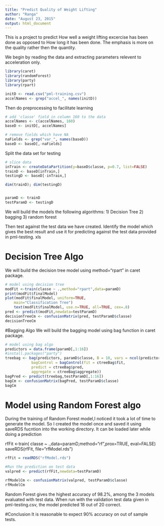 ```yaml
---
title: "Predict Quality of Weight Lifting"
author: "Ranga"
date: "August 23, 2015"
output: html_document
---
```


This is a project to predict How well a weight lifting excercise has been done as opposed to How long it has been done. The emphasis is more on the quality rather then the quantity.

We begin by reading the data and extracting parameters relevent to acceleration only. 

```r
library(caret)
library(randomForest)
library(party)
library(rpart)

initD <- read.csv("pml-training.csv")
accelNames <- grep("accel_", names(initD))

```


Then do preprocessing to facilitate learning

```r
# add 'classe' field in column 160 to the data
accelNames <- c(accelNames, 160)
baseD <- initD[, accelNames]

# remove fields which have NA
naFields <- grep("var_", names(baseD))
baseD <- baseD[,-naFields]

```

Split the  data set for testing

```r
# slice data
inTrain <- createDataPartition(y=baseD$classe, p=0.7, list=FALSE)
trainD <- baseD[inTrain,]
testingD <- baseD[-inTrain,]

dim(trainD); dim(testingD)


paramD <- trainD
testParamD <- testingD
```

We will build the models the following algorithms:
1) Decision Tree
2) bagging
3) random forest

Then test against the test data we have created. Identify the model which gives the best result and use it for predicting against the test data provided in pml-testing. xls

# Decision Tree Algo
We will build the decision tree model using method="rpart" in caret package.
```r
# model using decision tree
modFit <-train(classe ~ .,method="rpart",data=paramD)
print(modFit$finalModel)
plot(modFit$finalModel, uniform=TRUE,
    main="Classification Tree")
    text(modFit$finalModel, use.n=TRUE, all=TRUE, cex=.8)
pred <- predict(modFit,newdata=testParamD)
decisionTreeCm <- confusionMatrix(pred, testParamD$classe)
decisionTreeCm

```

#Bagging Algo
We will build the bagging model using bag function in caret package.
```r
# model using bag algo
predictors = data.frame(paramD[,1:16])
#install.packages("party")
treebag <- bag(predictors, paramD$classe, B = 10, vars = ncol(predictors),
            bagControl = bagControl(fit = ctreeBag$fit,
            predict = ctreeBag$pred,
            aggregate = ctreeBag$aggregate))
bagPred <- predict(treebag,testParamD[,1:16])
bagCm <- confusionMatrix(bagPred, testParamD$classe)
bagCm
```

# Model using Random Forest algo
During the training of Random Forest model,I noticed it took a lot of time to generate the model. So I created the model once and saved it using saveRDS fucntion into the working directory. It can be loaded later while doing a prediction

rfFit <-train( classe ~ .,data=paramD,method="rf",prox=TRUE, eval=FALSE)
saveRDS(rfFit, file="rfModel.rds")

```r
rfFit = readRDS("rfModel.rds")

#Run the prediction on test data
valpred <- predict(rfFit,newdata=testParamD)

rfModelCm <- confusionMatrix(valpred, testParamD$classe)
rfModelCm
```
Random Forest gives the highest accuracy of 98.2%, among the 3 models evaluated with test data. When run with the validation test data given in pml-testing.csv, the model predicted 18 out of 20 correct.

#Conclusion
It is reasonable to expect 90% accuracy on out of sample tests.

